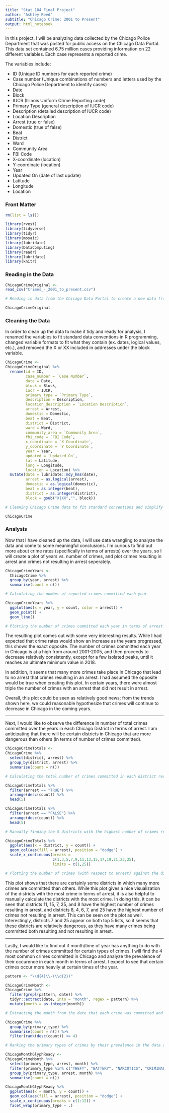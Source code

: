 ```yaml
---
title: "Stat 184 Final Project"
author: "Ashley Reed"
subtitle: "Chicago Crime: 2001 to Present"
output: html_notebook
---
```


In this project, I will be analyzing data collected by the Chicago Police Department that was posted for public access on the Chicago Data Portal. This data set contained 6.75 million cases providing information on 22 different variables. Each case represents a reported crime. 

The variables include:

* ID (Unique ID numbers for each reported crime)
* Case number (Unique combinations of numbers and letters used by the Chicago Police Department to identify cases)
* Date
* Block
* IUCR (Illinois Uniform Crime Reporting code)
* Primary Type (general description of IUCR code)
* Description (detailed description of IUCR code)
* Location Description
* Arrest (true or false)
* Domestic (true of false)
* Beat
* District
* Ward
* Community Area
* FBI Code
* X-coordinate (location)
* Y-coordinate (location)
* Year
* Updated On (date of last update)
* Latitude
* Longitude 
* Location

### Front Matter

```r
rm(list = ls())

library(rvest)
library(tidyverse)
library(tidyr)
library(mosaic)
library(lubridate)
library(DataComputing)
library(readr)
library(lubridate)
library(knitr)

```

### Reading in the Data

```r

ChicagoCrimeOriginal <-
read_csv("Crimes_-_2001_to_present.csv")

# Reading in data from the Chicago Data Portal to create a new data frame in R -------------------

``` 

```r

ChicagoCrimeOriginal

```

### Cleaning the Data

In order to clean up the data to make it tidy and ready for analysis, I renamed the variables to fit standard data conventions in R programming, changed variable formats to fit what they contain (ex. dates, logical values, etc.), and removed the X or XX included in addresses under the block variable.

```r

ChicagoCrime <-
ChicagoCrimeOriginal %>%
  rename(id = ID, 
         case_number = `Case Number`, 
         date = Date, 
         block = Block, 
         iucr = IUCR, 
         primary_type = `Primary Type`,
         description = Description,
         location_description = `Location Description`,
         arrest = Arrest,
         domestic = Domestic,
         beat = Beat,
         district = District,
         ward = Ward,
         community_area = `Community Area`,
         fbi_code = `FBI Code`,
         x_coordinate = `X Coordinate`,
         y_coordinate = `Y Coordinate`,
         year = Year,
         updated = `Updated On`,
         lat = Latitude,
         long = Longitude,
         location = Location) %>%
  mutate(date = lubridate::mdy_hms(date),
         arrest = as.logical(arrest),
         domestic = as.logical(domestic),
         beat = as.integer(beat),
         district = as.integer(district),
         block = gsub("X|XX","", block))

# Cleaning Chicago Crime data to fit standard conventions and simplify further work  -----------------------

ChicagoCrime 

```

### Analysis

Now that I have cleaned up the data, I will use data wrangling to analyze the data and come to some meaningful conclusions. I'm curious to find out more about crime rates (specifically in terms of arrests) over the years, so I will create a plot of years vs. number of crimes, and plot crimes resulting in arrest and crimes not resulting in arrest seperately.

```r

ChicagoCrimeYears <-
  ChicagoCrime %>%
  group_by(year, arrest) %>%
  summarise(count = n()) 

# Calculating the number of reported crimes committed each year ---------------

ChicagoCrimeYears %>%
  ggplot(aes(x = year, y = count, color = arrest)) +
  geom_point() +
  geom_line() 

# Plotting the number of crimes committed each year in terms of arrest vs the year

```

The resulting plot comes out with some very interesting results.  While I had expected that crime rates would show an increase as the years progressed, this shows the exact opposite. The number of crimes committed each year in Chicago is at a high from around 2001-2005, and then proceeds to decrease relatively consistently, except for a few isolated peaks, until it reaches an ultimate minimum value in 2018.  

In addition, it seems that many more crimes take place in Chicago that lead to no arrest that crimes resulting in an arrest. I had assumed the opposite would be true when creating this plot. In certain years, there were almost triple the number of crimes with an arrest that did not result in arrest.  

Overall, this plot could be seen as relatively good news; from the trends shown here, we could reasonable hypothesize that crimes will continue to decrease in Chicago in the coming years.

------------------------------------------------------------

Next, I would like to observe the difference in number of total crimes committed over the years in each Chicago District in terms of arrest. I am anticipating that there will be certain districts in Chicago that are more dangerous than others (in terms of number of crimes committed).

```r
 
ChicagoCrimeTotals <-
ChicagoCrime %>%
  select(district, arrest) %>%
  group_by(district, arrest) %>%
  summarise(count = n()) 

# Calculating the total number of crimes committed in each district resulting in arrest and not resulting in arrest --------------

ChicagoCrimeTotals %>%
  filter(arrest == "TRUE") %>%
  arrange(desc(count)) %>%
  head(5)

ChicagoCrimeTotals %>%
  filter(arrest == "FALSE") %>%
  arrange(desc(count)) %>%
  head(5)

# Manually finding the 5 districts with the highest number of crimes resulting in arrest and the 5 districts with the highest number of crimes not resulting in arrest -----------------

ChicagoCrimeTotals %>%
  ggplot(aes(x = district, y = count)) +
  geom_col(aes(fill = arrest), position = "dodge") +
  scale_x_continuous(breaks = 
                     c(1,3,5,7,9,11,13,15,17,19,21,23,25),
                     limits = c(1,25))

# Plotting the number of crimes (with respect to arrest) against the district they were committed in

```

This plot shows that there are certainly some districts in which many more crimes are committed than others. While this plot gives a nice visualization of the districts with the most crime in terms of arrest, it is also helpful to manually calculate the districts with the most crime. In doing this, it can be seen that districts 11, 15, 7, 25, and 8 have the highest number of crimes resulting in arrest, and districts 8, 4, 6, 7, and 25 have the highest number of crimes not resulting in arrest. This can be seen on the plot as well. Interestingly, districts 7 and 25 appear on both top 5 lists, so it seems that these districts are relatively dangerous, as they have many crimes being committed both resulting and not resulting in arrest.

-----------------------------------------------------------

Lastly, I would like to find out if month/time of year has anything to do with the number of crimes committed for certain types of crimes. I will find the 4 most common crimes committed in Chicago and analyze the prevalence of their occurence in each month in terms of arrest. I expect to see that certain crimes occur more heavily at certain times of the year.

```r

pattern <- "\\d{4}\\-(\\d{2})"

ChicagoCrimeMonth <-
ChicagoCrime %>%
  filter(grepl(pattern, date)) %>%
  tidyr::extract(date, into = "month", regex = pattern) %>%
  mutate(month = as.integer(month))

# Extracting the month from the date that each crime was committed and putting it into a new variable called `month` ----------- 

ChicagoCrime %>%
  group_by(primary_type) %>%
  summarise(count = n()) %>%
  filter(rank(desc(count)) <= 4)  

# Ranking the primary types of crimes by their prevalence in the data and printing out the top 4 for further analysis --------

ChicagoMonthGlyphReady <-
ChicagoCrimeMonth %>%
  select(primary_type, arrest, month) %>%
  filter(primary_type %in% c("THEFT", "BATTERY", "NARCOTICS", "CRIMINAL DAMAGE")) %>%
  group_by(primary_type, arrest, month) %>%
  summarise(count = n()) 

```


```r
  
ChicagoMonthGlyphReady %>%
  ggplot(aes(x = month, y = count)) +
  geom_col(aes(fill = arrest), position = "dodge") +
  scale_x_continuous(breaks = c(1:12)) +
  facet_wrap(primary_type ~ .)

```
